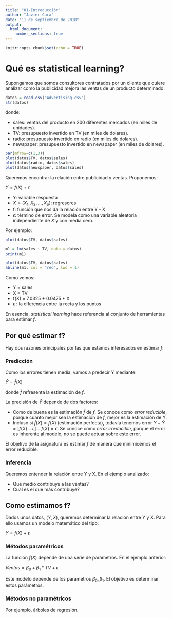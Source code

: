```yaml
---
title: "01-Introducción"
author: "Javier Cara"
date: "11 de septiembre de 2018"
output: 
  html_document:
    number_sections: true
---
```


```r
knitr::opts_chunk$set(echo = TRUE)
```

# Qué es statistical learning?

Supongamos que somos consultores contratados por un cliente que quiere analizar como la publicidad mejora las ventas de un producto determinado.

```r
datos = read.csv("Advertising.csv")
str(datos)
```

donde:

- sales: ventas del producto en 200 diferentes mercados (en miles de unidades).
- TV: presupuesto invertido en TV (en miles de dolares).
- radio: presupuesto invertido en radio (en miles de dolares).
- newspaper: presupuesto invertido en newspaper (en miles de dolares).


```r
par(mfrow=c(1,3))
plot(datos$TV, datos$sales)
plot(datos$radio, datos$sales)
plot(datos$newspaper, datos$sales)
```

Queremos encontrar la relación entre publicidad y ventas. Proponemos:

$Y = f(X) + \epsilon$

- Y: variable respuesta
- $X = (X_1,X_2,\ldots,X_p)$: regresores
- f: función que nos da la relación entre Y - X
- $\epsilon$: término de error. Se modela como una variable aleatoria independiente de $X$ y con media cero.

Por ejemplo:

```r
plot(datos$TV, datos$sales)
```


```r
m1 = lm(sales ~ TV, data = datos)
print(m1)
```

```r
plot(datos$TV, datos$sales)
abline(m1, col = "red", lwd = 1)
```


Como vemos:

- Y = sales
- X = TV
- f(X) = 7.0325 + 0.0475 * X
- $\epsilon$ : la diferencia entre la recta y los puntos

En esencia, *statistical learning* hace referencia al conjunto de herramientas para estimar $f$.

## Por qué estimar f?

Hay dos razones principales por las que estamos interesados en estimar *f*: 

### Predicción

Como los errores tienen media, vamos a predecir Y mediante:

$\hat Y = \hat f(X)$

donde $\hat f$ refresenta la estimación de $f$.

La precisión de $\hat Y$ depende de dos factores:

- Como de buena es la estimación $\hat f$ de $f$. Se conoce como *error reducible*, porque cuanto mejor sea la estimación de *f*, mejor es la estimación de Y.
- Incluso si $\hat f(X) = f(X)$ (estimación perfecta), todavía tenemos error $Y - \hat Y = [f(X) - \epsilon] - f(X) = \epsilon$. Se conoce como *error irreducible*, porque el error es inherente al modelo, no se puede actuar sobre este error.

El objetivo de la asignatura es estimar *f* de manera que minimicemos el error reducible.

### Inferencia

Queremos entender la relación entre Y y X. En el ejemplo analizado:

- Que medio contribuye a las ventas?
- Cual es el que más contribuye?

## Como estimamos f?

Dados unos datos, $(Y,X)$, queremos determinar la relación entre Y y X. Para ello usamos un modelo matemático del tipo:

$Y = f(X) + \epsilon$

### Métodos paramétricos

La función $f(X)$ depende de una serie de parámetros. En el ejemplo anterior:

$Ventas = \beta_0 + \beta_1 * TV + \epsilon$

Este modelo depende de los parámetros $\beta_0, \beta_1$. El objetivo es determinar estos parámetros.

### Métodos no paramétricos

Por ejemplo, árboles de regresión.
